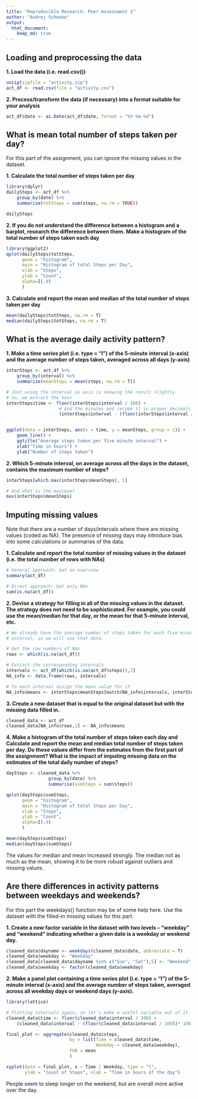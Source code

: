 ```yaml
---
title: "Reproducible Research: Peer Assessment 1"
author: "Andrej Schoeke"
output: 
  html_document:
    keep_md: true
---
```



## Loading and preprocessing the data
**1. Load the data (i.e. read.csv())**
```r
unzip(zipfile = "activity.zip")
act_df <- read.csv(file = "activity.csv")
```

**2. Process/transform the data (if necessary) into a format suitable for your analysis**

```r
act_df$date <- as.Date(act_df$date, format = "%Y-%m-%d")
```

## What is mean total number of steps taken per day?
For this part of the assignment, you can ignore the missing values in the dataset.

**1. Calculate the total number of steps taken per day**
```r
library(dplyr)
dailySteps <- act_df %>% 
    group_by(date) %>%
    summarize(totSteps = sum(steps, na.rm = TRUE))

dailySteps
```
 **2. If you do not understand the difference between a histogram and a barplot, research the difference between them. Make a histogram of the total number of steps taken each day**
 
```r
library(ggplot2)
qplot(dailySteps$totSteps, 
      geom = "histogram", 
      main = "Histogram of total Steps per Day", 
      xlab = "Steps", 
      ylab = "Count",
      alpha=I(.9)
      )
```

**3. Calculate and report the mean and median of the total number of steps taken per day**
```r
mean(dailySteps$totSteps, na.rm = T)
median(dailySteps$totSteps, na.rm = T)
```

## What is the average daily activity pattern?

**1. Make a time series plot (i.e. type = "l") of the 5-minute interval (x-axis) and the average number of steps taken, averaged across all days (y-axis)**
```r
interSteps <- act_df %>%
    group_by(interval) %>%
    summarize(meanSteps = mean(steps, na.rm = T))

# Just using the interval as axis is skewing the result slightly.
# So, we extract the hour
interSteps$time <- floor(interSteps$interval / 100) +
                    # And the minutes and recode it in proper decimals
                    (interSteps$interval - (floor(interSteps$interval / 100))* 100) / 60


ggplot(data = interSteps, aes(x = time, y = meanSteps, group = 1)) +
    geom_line() +
    ggtitle("Average steps taken per five minute interval") +
    xlab("Time in hours") +
    ylab("Number of steps taken") 
```

**2. Which 5-minute interval, on average across all the days in the dataset, contains the maximum number of steps?**
```r
interSteps[which.max(interSteps$meanSteps), 1]

# And what is the maximum?
max(interSteps$meanSteps)
```

## Imputing missing values

Note that there are a number of days/intervals where there are missing values (coded as NA). The presence of missing days may introduce bias into some calculations or summaries of the data.

**1. Calculate and report the total number of missing values in the dataset (i.e. the total number of rows with NAs)**

```r
# General approach: Get an overview
summary(act_df)

# Direct approach: Get only NAs
sum(is.na(act_df))
```

**2. Devise a strategy for filling in all of the missing values in the dataset. The strategy does not need to be sophisticated. For example, you could use the mean/median for that day, or the mean for that 5-minute interval, etc.**



```r
# We already have the average number of steps taken for each five minute 
# interval, so we will use that data.

# Get the row numbers of NAs
rows <- which(is.na(act_df))

# Extract the corresponding intervals
intervals <- act_df[which(is.na(act_df$steps)),3]
NA_info <- data.frame(rows, intervals)

# To each interval assign the mean value for it
NA_info$means <- interSteps$meanSteps[match(NA_info$intervals, interSteps$interval)]
```


**3. Create a new dataset that is equal to the original dataset but with the missing data filled in.**

```r
cleaned_data <- act_df
cleaned_data[NA_info$rows,1] <- NA_info$means
```

**4. Make a histogram of the total number of steps taken each day and Calculate and report the mean and median total number of steps taken per day. Do these values differ from the estimates from the first part of the assignment? What is the impact of imputing missing data on the estimates of the total daily number of steps?**

```r
daySteps <- cleaned_data %>% 
                group_by(date) %>% 
                summarise(sumSteps = sum(steps))

qplot(daySteps$sumSteps, 
      geom = "histogram", 
      main = "Histogram of total Steps per Day", 
      xlab = "Steps", 
      ylab = "Count",
      alpha=I(.9)
      )

mean(daySteps$sumSteps)
median(daySteps$sumSteps)

```
The values for median and mean increased strongly. The median not as much as the mean, showing it to be more robust against outliers and missing values.

## Are there differences in activity patterns between weekdays and weekends?
For this part the weekdays() function may be of some help here. Use the dataset with the filled-in missing values for this part.

**1. Create a new factor variable in the dataset with two levels -- "weekday" and "weekend" indicating whether a given date is a weekday or weekend day.**

```r
cleaned_data$dayname <- weekdays(cleaned_data$date, abbreviate = T)
cleaned_data$weekday <- "Weekday"
cleaned_data[cleaned_data$dayname %in% c("Sun", "Sat"),5] <- "Weekend"
cleaned_data$weekday <- factor(cleaned_data$weekday)
```



**2. Make a panel plot containing a time series plot (i.e. type = "l") of the 5-minute interval (x-axis) and the average number of steps taken, averaged across all weekday days or weekend days (y-axis). **

```r
library(lattice)

# Plotting intervals again, so let's make a useful variable out of it.
cleaned_data$time <- floor(cleaned_data$interval / 100) + 
    (cleaned_data$interval - (floor(cleaned_data$interval / 100))* 100) / 60

final_plot <- aggregate(cleaned_data$steps, 
                        by = list(Time = cleaned_data$time, 
                                  Weekday = cleaned_data$weekday), 
                        FUN = mean
                        )

xyplot(data = final_plot, x ~ Time | Weekday, type = "l", 
       ylab = "Count of Steps", xlab = "Time in hours of the day")
```

People seem to sleep longer on the weekend, but are overall more active over the day. 